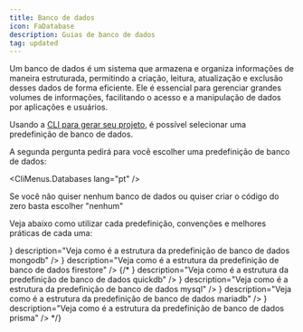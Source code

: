 ```yaml
---
title: Banco de dados
icon: FaDatabase
description: Guias de banco de dados
tag: updated
---
```


Um banco de dados é um sistema que armazena e organiza informações de maneira estruturada, permitindo a criação, leitura, atualização e exclusão desses dados de forma eficiente. Ele é essencial para gerenciar grandes volumes de informações, facilitando o acesso e a manipulação de dados por aplicações e usuários.

Usando a [CLI para gerar seu projeto](/docs/discord/start), é possível selecionar uma predefinição de banco de dados.

A segunda pergunta pedirá para você escolher uma predefinição de banco de dados:

<CliMenus.Databases lang="pt" />

Se você não quiser nenhum banco de dados ou quiser criar o código do zero basta escolher "nenhum"

Veja abaixo como utilizar cada predefinição, convenções e melhores práticas de cada uma:

<Cards className="lg:grid-cols-3">
    <Card
		  href="/docs/discord/presets/databases/mongodb"
      title="MongoDb"
      icon={<icons.BiLogoMongodb/>}
      description="Veja como é a estrutura da predefinição de banco de dados mongodb"
    />
    <Card
		  href="/docs/discord/presets/databases/firestore"
      title="Firestore"
      icon={<icons.BiLogoFirebase/>}
      description="Veja como é a estrutura da predefinição de banco de dados firestore"
    />
    {/* <Card
		  href="/docs/discord/presets/databases/quickdb"
      title="QuickDb"
      icon={<icons.BiSolidCube/>}
      description="Veja como é a estrutura da predefinição de banco de dados quickdb"
    />
    <Card
      href="/docs/discord/presets/databases/mysql"
      title="MySQL"
      icon={<icons.GrMysql/>}
      description="Veja como é a estrutura da predefinição de banco de dados mysql"
    />
    <Card
      href="/docs/discord/presets/databases/mariadb"
      title="MariaDb"
      icon={<icons.SiMariadb/>}
      description="Veja como é a estrutura da predefinição de banco de dados mariadb"
    />
    <Card
      href="/docs/discord/presets/databases/prisma"
      title="Prisma"
      icon={<icons.SiPrisma/>}
      description="Veja como é a estrutura da predefinição de banco de dados prisma"
    /> */}
</Cards>

